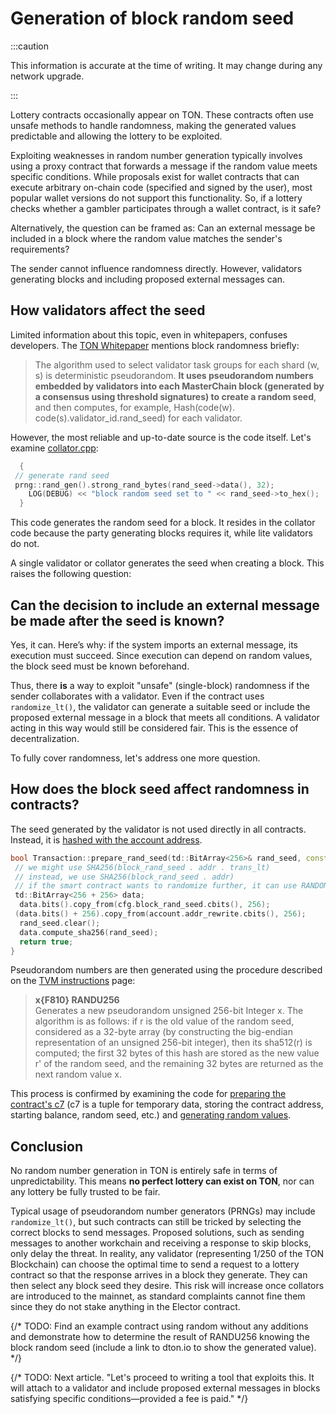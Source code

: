 
# Generation of block random seed  

:::caution  

This information is accurate at the time of writing. It may change during any network upgrade.

:::

Lottery contracts occasionally appear on TON. These contracts often use unsafe methods to handle randomness, making the generated values predictable and allowing the lottery to be exploited.  

Exploiting weaknesses in random number generation typically involves using a proxy contract that forwards a message if the random value meets specific conditions. While proposals exist for wallet contracts that can execute arbitrary on-chain code (specified and signed by the user), most popular wallet versions do not support this functionality. So, if a lottery checks whether a gambler participates through a wallet contract, is it safe?  

Alternatively, the question can be framed as: Can an external message be included in a block where the random value matches the sender's requirements?  

The sender cannot influence randomness directly. However, validators generating blocks and including proposed external messages can.  

## How validators affect the seed  

Limited information about this topic, even in whitepapers, confuses developers. The [TON Whitepaper](https://docs.ton.org/ton.pdf) mentions block randomness briefly:  

> The algorithm used to select validator task groups for each shard (w, s) is deterministic pseudorandom. **It uses pseudorandom numbers embedded by validators into each MasterChain block (generated by a consensus using threshold signatures) to create a random seed**, and then computes, for example, Hash(code(w). code(s).validator_id.rand_seed) for each validator.  

However, the most reliable and up-to-date source is the code itself. Let's examine [collator.cpp](https://github.com/ton-blockchain/ton/blob/f59c363ab942a5ddcacd670c97c6fbd023007799/validator/impl/collator.cpp#L1590):  

```cpp
  {
 // generate rand seed
 prng::rand_gen().strong_rand_bytes(rand_seed->data(), 32);
    LOG(DEBUG) << "block random seed set to " << rand_seed->to_hex();
  }
```

This code generates the random seed for a block. It resides in the collator code because the party generating blocks requires it, while lite validators do not.

A single validator or collator generates the seed when creating a block. This raises the following question:  

## Can the decision to include an external message be made after the seed is known?

Yes, it can. Here’s why: if the system imports an external message, its execution must succeed. Since execution can depend on random values, the block seed must be known beforehand.

Thus, there **is** a way to exploit "unsafe" (single-block) randomness if the sender collaborates with a validator. Even if the contract uses `randomize_lt()`, the validator can generate a suitable seed or include the proposed external message in a block that meets all conditions. A validator acting in this way would still be considered fair. This is the essence of decentralization.  

To fully cover randomness, let's address one more question.  

## How does the block seed affect randomness in contracts?  

The seed generated by the validator is not used directly in all contracts. Instead, it is [hashed with the account address](https://github.com/ton-blockchain/ton/blob/f59c363ab942a5ddcacd670c97c6fbd023007799/crypto/block/transaction.cpp#L876).  

```cpp
bool Transaction::prepare_rand_seed(td::BitArray<256>& rand_seed, const ComputePhaseConfig& cfg) const {
 // we might use SHA256(block_rand_seed . addr . trans_lt)
 // instead, we use SHA256(block_rand_seed . addr)
 // if the smart contract wants to randomize further, it can use RANDOMIZE instruction
 td::BitArray<256 + 256> data;
  data.bits().copy_from(cfg.block_rand_seed.cbits(), 256);
 (data.bits() + 256).copy_from(account.addr_rewrite.cbits(), 256);
  rand_seed.clear();
  data.compute_sha256(rand_seed);
  return true;
}
```

Pseudorandom numbers are then generated using the procedure described on the [TVM instructions](/v3/documentation/tvm/instructions#F810) page:  

> **x\{F810} RANDU256**  
> Generates a new pseudorandom unsigned 256-bit Integer x. The algorithm is as follows: if r is the old value of the random seed, considered as a 32-byte array (by constructing the big-endian representation of an unsigned 256-bit integer), then its sha512(r) is computed; the first 32 bytes of this hash are stored as the new value r' of the random seed, and the remaining 32 bytes are returned as the next random value x.  

This process is confirmed by examining the code for [preparing the contract's c7](https://github.com/ton-blockchain/ton/blob/master/crypto/block/transaction.cpp#L903) (c7 is a tuple for temporary data, storing the contract address, starting balance, random seed, etc.) and [generating random values](https://github.com/ton-blockchain/ton/blob/master/crypto/vm/tonops.cpp#L217-L268).  

## Conclusion  

No random number generation in TON is entirely safe in terms of unpredictability. This means **no perfect lottery can exist on TON**, nor can any lottery be fully trusted to be fair.  

Typical usage of pseudorandom number generators (PRNGs) may include `randomize_lt()`, but such contracts can still be tricked by selecting the correct blocks to send messages. Proposed solutions, such as sending messages to another workchain and receiving a response to skip blocks, only delay the threat. In reality, any validator (representing 1/250 of the TON Blockchain) can choose the optimal time to send a request to a lottery contract so that the response arrives in a block they generate. They can then select any block seed they desire. This risk will increase once collators are introduced to the mainnet, as standard complaints cannot fine them since they do not stake anything in the Elector contract.  

{/* TODO: Find an example contract using random without any additions and demonstrate how to determine the result of RANDU256 knowing the block random seed (include a link to dton.io to show the generated value). */}

{/* TODO: Next article. "Let's proceed to writing a tool that exploits this. It will attach to a validator and include proposed external messages in blocks satisfying specific conditions—provided a fee is paid." */}

<Feedback />

